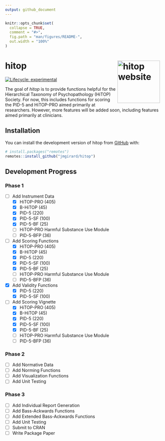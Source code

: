 ```yaml
---
output: github_document
---
```


<!-- README.md is generated from README.Rmd. Please edit that file -->
```r
knitr::opts_chunk$set(
  collapse = TRUE,
  comment = "#>",
  fig.path = "man/figures/README-",
  out.width = "100%"
)
```

# hitop <a href="https://jmgirard.github.io/hitop/"><img src="man/figures/logo.png" align="right" height="138" alt="hitop website" /></a>

<!-- badges: start --> [![Lifecycle:
experimental](https://img.shields.io/badge/lifecycle-experimental-orange.svg)](https://lifecycle.r-lib.org/articles/stages.html#experimental)
<!-- badges: end -->

The goal of *hitop* is to provide functions helpful for the Hierarchical
Taxonomy of Psychopathology (HiTOP) Society. For now, this includes functions
for scoring the PID-5 and HiTOP-PRO aimed primarily at researchers. However,
more features will be added soon, including features aimed primarily at
clinicians.

## Installation

You can install the development version of hitop from
[GitHub](https://github.com/) with:

``` r
# install.packages("remotes")
remotes::install_github("jmgirard/hitop")
```

## Development Progress

### Phase 1

- [ ] Add Instrument Data
  - [x] HiTOP-PRO (405)
  - [x] B-HiTOP (45)
  - [x] PID-5 (220)
  - [x] PID-5-SF (100)
  - [x] PID-5-BF (25)
  - [ ] HiTOP-PRO Harmful Substance Use Module
  - [ ] PID-5-BFP (36)
- [ ] Add Scoring Functions
  - [x] HiTOP-PRO (405)
  - [x] B-HiTOP (45)
  - [x] PID-5 (220)
  - [x] PID-5-SF (100)
  - [x] PID-5-BF (25)
  - [ ] HiTOP-PRO Harmful Substance Use Module
  - [ ] PID-5-BFP (36)
- [x] Add Validity Functions
  - [x] PID-5 (220)
  - [x] PID-5-SF (100)
- [ ] Add Scoring Vignette
  - [x] HiTOP-PRO (405)
  - [x] B-HiTOP (45)
  - [x] PID-5 (220)
  - [x] PID-5-SF (100)
  - [x] PID-5-BF (25)
  - [ ] HiTOP-PRO Harmful Substance Use Module
  - [ ] PID-5-BFP (36)

### Phase 2

- [ ] Add Normative Data
- [ ] Add Norming Functions
- [ ] Add Visualization Functions
- [ ] Add Unit Testing

### Phase 3

- [ ] Add Individual Report Generation
- [ ] Add Bass-Ackwards Functions
- [ ] Add Extended Bass-Ackwards Functions
- [ ] Add Unit Testing
- [ ] Submit to CRAN
- [ ] Write Package Paper
